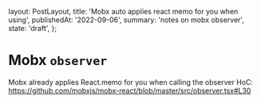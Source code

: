
  layout: PostLayout,
  title: 'Mobx auto applies react memo for you when using',
  publishedAt: '2022-09-06',
  summary: 'notes on mobx observer',
  state: 'draft',
};

# Mobx `observer`

Mobx already applies React.memo for you when calling the observer HoC: https://github.com/mobxjs/mobx-react/blob/master/src/observer.tsx#L30
